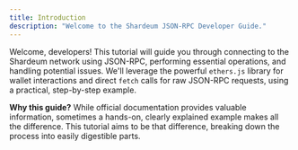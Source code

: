 ```yaml
---
title: Introduction
description: "Welcome to the Shardeum JSON-RPC Developer Guide."
---
```


Welcome, developers! This tutorial will guide you through connecting to the Shardeum network using JSON-RPC, performing essential operations, and handling potential issues. We'll leverage the powerful `ethers.js` library for wallet interactions and direct `fetch` calls for raw JSON-RPC requests, using a practical, step-by-step example.

**Why this guide?** While official documentation provides valuable information, sometimes a hands-on, clearly explained example makes all the difference. This tutorial aims to be that difference, breaking down the process into easily digestible parts. 